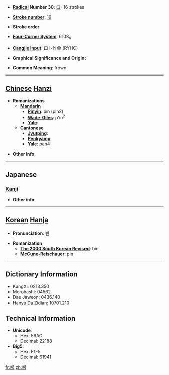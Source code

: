 * '''[[Wiktionary:Chinese radical index| Radical]] Number 30''': [[Wiktionary:Chinese radical index 口|口]]+16 strokes

* '''[[Wiktionary:Chinese total strokes index|Stroke number]]''': [[Wiktionary:Chinese total strokes index 19|19]]

* '''Stroke order''': 

* '''[[Wiktionary:Chinese four corner index|Four-Corner System]]''': 6108<sub>6</sub>

* '''[[Wiktionary:Chinese Cangjie index|Cangjie input]]''': 口卜竹金 (RYHC)

* '''Graphical Significance and Origin''': 

* '''Common Meaning''': frown

----

== [[Chinese]] [[Hanzi]] ==

* '''Romanizations'''
** '''[[Mandarin]]'''
*** '''[[Pinyin]]''': pín (pin2)
*** '''[[Wade-Giles]]''': p'in<sup>2</sup>
*** '''[[Yale]]''': 
** '''[[Cantonese]]'''
*** '''[[Jyutping]]''':
*** '''[[Penkyamp]]''': 
*** '''[[Yale]]''': pan4

* '''Other info''': 

----

==Japanese==
===[[Kanji]]===
{{kanji|on readings=[[ひん]] (hin), [[びん]] (bin)
|kun readings=[[ひそめる]] (hisomeru)
}}

* '''Other info''':  

----

== [[Korean]] [[Hanja]] ==

* '''Pronunciation''': 빈

* '''Romanization'''
** '''[[The 2000 South Korean Revised Romanization|The 2000 South Korean Revised]]''': bin
** '''[[McCune-Reischauer]]''': pin

----

== Dictionary Information ==

* KangXi: 0213.350
* Morohashi: 04562
* Dae Jaweon: 0436.140
* Hanyu Da Zidian: 10701.210

== Technical Information ==

* '''Unicode''':
** Hex: 56AC
** Decimal: 22188
* '''Big5''':
** Hex: F1F5
** Decimal: 61941

[[fr:嚬]]
[[zh:嚬]]